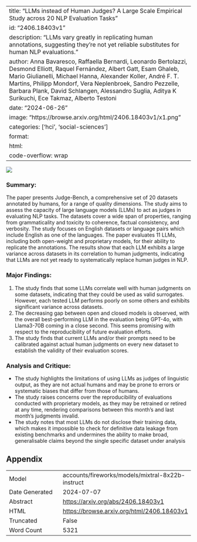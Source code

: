 
---
title: "LLMs instead of Human Judges? A Large Scale Empirical Study across 20 NLP Evaluation Tasks"
id: "2406.18403v1"
description: "LLMs vary greatly in replicating human annotations, suggesting they're not yet reliable substitutes for human NLP evaluations."
author: Anna Bavaresco, Raffaella Bernardi, Leonardo Bertolazzi, Desmond Elliott, Raquel Fernández, Albert Gatt, Esam Ghaleb, Mario Giulianelli, Michael Hanna, Alexander Koller, André F. T. Martins, Philipp Mondorf, Vera Neplenbroek, Sandro Pezzelle, Barbara Plank, David Schlangen, Alessandro Suglia, Aditya K Surikuchi, Ece Takmaz, Alberto Testoni
date: "2024-06-26"
image: "https://browse.arxiv.org/html/2406.18403v1/x1.png"
categories: ['hci', 'social-sciences']
format:
  html:
    code-overflow: wrap
---

![](https://browse.arxiv.org/html/2406.18403v1/x1.png)

### Summary:

The paper presents Judge-Bench, a comprehensive set of 20 datasets annotated by humans, for a range of quality dimensions. The study aims to assess the capacity of large language models (LLMs) to act as judges in evaluating NLP tasks. The datasets cover a wide span of properties, ranging from grammaticality and toxicity to coherence, factual consistency, and verbosity. The study focuses on English datasets or language pairs which include English as one of the languages. The paper evaluates 11 LLMs, including both open-weight and proprietary models, for their ability to replicate the annotations. The results show that each LLM exhibits a large variance across datasets in its correlation to human judgments, indicating that LLMs are not yet ready to systematically replace human judges in NLP.

### Major Findings:

1. The study finds that some LLMs correlate well with human judgments on some datasets, indicating that they could be used as valid surrogates. However, each tested LLM performs poorly on some others and exhibits significant variance across datasets.
2. The decreasing gap between open and closed models is observed, with the overall best-performing LLM in the evaluation being GPT-4o, with Llama3-70B coming in a close second. This seems promising with respect to the reproducibility of future evaluation efforts.
3. The study finds that current LLMs and/or their prompts need to be calibrated against actual human judgments on every new dataset to establish the validity of their evaluation scores.

### Analysis and Critique:

* The study highlights the limitations of using LLMs as judges of linguistic output, as they are not actual humans and may be prone to errors or systematic biases that differ from those of humans.
* The study raises concerns over the reproducibility of evaluations conducted with proprietary models, as they may be retrained or retired at any time, rendering comparisons between this month’s and last month’s judgments invalid.
* The study notes that most LLMs do not disclose their training data, which makes it impossible to check for definitive data leakage from existing benchmarks and undermines the ability to make broad, generalisable claims beyond the single specific dataset under analysis

## Appendix

|          |          |
|----------|----------|
| Model     | accounts/fireworks/models/mixtral-8x22b-instruct       |
| Date Generated     | 2024-07-07       |
| Abstract | [https://arxiv.org/abs/2406.18403v1](https://arxiv.org/abs/2406.18403v1)        |
| HTML     | [https://browse.arxiv.org/html/2406.18403v1](https://browse.arxiv.org/html/2406.18403v1)       |
| Truncated       | False       |
| Word Count       | 5321       |